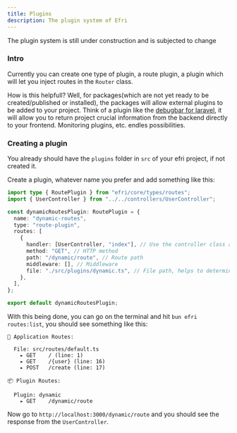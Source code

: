 ```yaml
---
title: Plugins
description: The plugin system of Efri
---
```


<Note type="warning">
The plugin system is still under construction and is subjected to change
</Note>

### Intro

Currently you can create one type of plugin, a route plugin, a plugin which will let you inject routes in the `Router` class.

How is this helpfull? Well, for packages(which are not yet ready to be created/published or installed), the packages will allow external plugins to be added to your project.
Think of a plugin like the [debugbar for laravel](https://github.com/barryvdh/laravel-debugbar), it will allow you to return project crucial information from the backend directly to your frontend. Monitoring plugins, etc. endles possibilities.

### Creating a plugin

You already should have the `plugins` folder in `src` of your efri project, if not created it.

Create a plugin, whatever name you prefer and add something like this:

```ts
import type { RoutePlugin } from "efri/core/types/routes";
import { UserController } from "../../controllers/UserController";

const dynamicRoutesPlugin: RoutePlugin = {
  name: "dynamic-routes",
  type: "route-plugin",
  routes: [
    {
      handler: [UserController, "index"], // Use the controller class and the method you want to call
      method: "GET", // HTTP method
      path: "/dynamic/route", // Route path
      middleware: [], // Middleware
      file: "./src/plugins/dynamic.ts", // File path, helps to determine if the route is from a plugin or not
    },
  ],
};

export default dynamicRoutesPlugin;
```

With this being done, you can go on the terminal and hit `bun efri routes:list`, you should see something like this:
```text
📍 Application Routes:

  File: src/routes/default.ts
    ▸ GET    / (line: 1)
    ▸ GET    /{user} (line: 16)
    ▸ POST   /create (line: 17)

📦 Plugin Routes:

  Plugin: dynamic
    ▸ GET    /dynamic/route
```

Now go to `http://localhost:3000/dynamic/route` and you should see the response from the `UserController`.